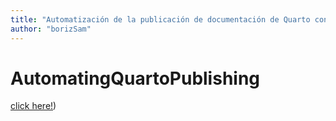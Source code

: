 ```yaml
---
title: "Automatización de la publicación de documentación de Quarto con GitHub Actions"
author: "borizSam"
---
```

# AutomatingQuartoPublishing


[click here!](https://github.com/borizSam/Proyecto-Dev.git))
